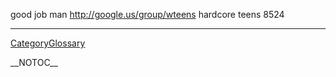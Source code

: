good job man http://google.us/group/wteens hardcore teens  8524
----
[[CategoryGlossary]]

__NOTOC__